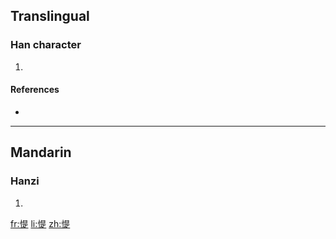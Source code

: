 ==Translingual==

===Han character===
{{Han char|rn=61|rad=心|as=09|sn=12|four=9608<sub>1</sub>|canj=心日一人 (PAMO)}}

# {{defn|Han|sort=心09}}

====References====
* {{Han ref|kx=0393.180|dkj=10882|dj=0729.140|hdz=42327.100|uh=60FF|ud=24831|bh=D94E|bd=55630}}

----

==Mandarin==

===Hanzi===
{{cmn-hanzi|pin=[[tí]] ([[ti2]])|wg=t'i<sup>2</sup>}}

# {{defn|Mandarin|sort=心09}}

[[fr:惿]]
[[li:惿]]
[[zh:惿]]